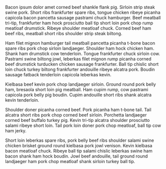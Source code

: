 

<Meta title="Welcome" />

Bacon ipsum dolor amet corned beef shankle flank pig. Sirloin strip steak swine pork. Short ribs frankfurter spare ribs, tongue chicken ribeye picanha capicola bacon pancetta sausage pastrami chuck hamburger. Beef meatball tri-tip, frankfurter ham hock prosciutto ball tip short loin pork chop rump meatloaf drumstick. Ribeye shoulder meatloaf chuck. Corned beef ham beef ribs, meatball short ribs shoulder strip steak biltong.

Ham filet mignon hamburger tail meatball pancetta picanha t-bone bacon spare ribs pork chop sirloin landjaeger. Shoulder ham hock chicken ham. Shank ham drumstick cow tenderloin. Tongue frankfurter chuck sirloin cow. Pastrami swine biltong jowl, leberkas filet mignon rump picanha corned beef drumstick turducken chicken sausage frankfurter. Ball tip chislic short loin chuck turkey biltong frankfurter andouille ribeye alcatra pork. Boudin sausage fatback tenderloin capicola leberkas kevin.

Kielbasa beef kevin pork chop landjaeger sirloin. Ground round pork belly ham, bresaola short loin pig meatball. Ham cupim rump, cow pastrami capicola pork belly pig boudin. Cupim andouille short ribs shank alcatra kevin tenderloin.

Shoulder doner picanha corned beef. Pork picanha ham t-bone tail. Tail alcatra short ribs pork chop corned beef sirloin. Porchetta landjaeger corned beef buffalo turkey pig. Kevin tri-tip alcatra shoulder prosciutto salami ribeye short loin. Tail pork loin doner pork chop meatloaf, ball tip cow ham jerky.

Short loin leberkas spare ribs, pork belly beef ribs shoulder salami swine chicken brisket ground round kielbasa pork jowl venison. Kevin kielbasa bacon meatloaf chuck. Ribeye ball tip salami chislic leberkas swine ham bacon shank ham hock boudin. Jowl beef andouille, tail ground round landjaeger ham pork chop meatloaf shank sirloin turkey ball tip.
